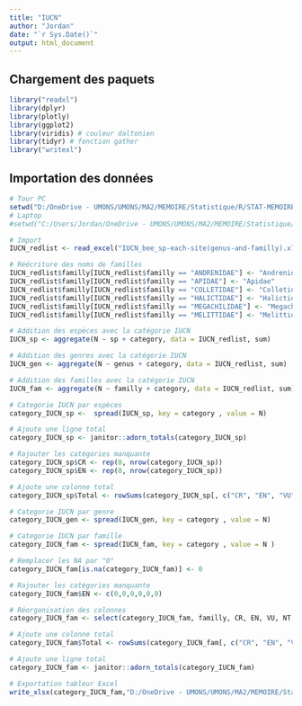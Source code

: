 ```yaml
---
title: "IUCN"
author: "Jordan"
date: "`r Sys.Date()`"
output: html_document
---
```


## Chargement des paquets

```r
library("readxl") 
library(dplyr)
library(plotly)
library(ggplot2)
library(viridis) # couleur daltonien
library(tidyr) # fonction gather
library("writexl")

```

## Importation des données
```r
# Tour PC
setwd("D:/OneDrive - UMONS/UMONS/MA2/MEMOIRE/Statistique/R/STAT-MEMOIRE/RAW")
# Laptop
#setwd("C:/Users/Jordan/OneDrive - UMONS/UMONS/MA2/MEMOIRE/Statistique/R/STAT-MEMOIRE/RAW2")

# Import
IUCN_redlist <- read_excel("IUCN_bee_sp-each-site(genus-and-familly).xlsx")

# Réécriture des noms de familles
IUCN_redlist$familly[IUCN_redlist$familly == "ANDRENIDAE"] <- "Andrenidae"
IUCN_redlist$familly[IUCN_redlist$familly == "APIDAE"] <- "Apidae"
IUCN_redlist$familly[IUCN_redlist$familly == "COLLETIDAE"] <- "Colletidae"
IUCN_redlist$familly[IUCN_redlist$familly == "HALICTIDAE"] <- "Halictidae"
IUCN_redlist$familly[IUCN_redlist$familly == "MEGACHILIDAE"] <- "Megachilidae"
IUCN_redlist$familly[IUCN_redlist$familly == "MELITTIDAE"] <- "Melittidae"
```

```r
# Addition des espèces avec la catégorie IUCN
IUCN_sp <- aggregate(N ~ sp + category, data = IUCN_redlist, sum)

# Addition des genres avec la catégorie IUCN
IUCN_gen <- aggregate(N ~ genus + category, data = IUCN_redlist, sum)

# Addition des familles avec la catégorie IUCN
IUCN_fam <- aggregate(N ~ familly + category, data = IUCN_redlist, sum)
```


```r
# Categorie IUCN par espèces
category_IUCN_sp <-  spread(IUCN_sp, key = category , value = N)

# Ajoute une ligne total
category_IUCN_sp <- janitor::adorn_totals(category_IUCN_sp)

# Rajouter les catégories manquante
category_IUCN_sp$CR <- rep(0, nrow(category_IUCN_sp))  
category_IUCN_sp$EN <- rep(0, nrow(category_IUCN_sp)) 

# Ajoute une colonne total
category_IUCN_sp$Total <- rowSums(category_IUCN_sp[, c("CR", "EN", "VU", "NT", "LC", "DD")])

```


```r
# Categorie IUCN par genre
category_IUCN_gen <- spread(IUCN_gen, key = category , value = N)
```

```r
# Categorie IUCN par famille
category_IUCN_fam <- spread(IUCN_fam, key = category , value = N )

# Remplacer les NA par "0"
category_IUCN_fam[is.na(category_IUCN_fam)] <- 0

# Rajouter les catégories manquante
category_IUCN_fam$EN <- c(0,0,0,0,0,0)

# Réorganisation des colonnes
category_IUCN_fam <- select(category_IUCN_fam, familly, CR, EN, VU, NT, LC, DD)

# Ajoute une colonne total
category_IUCN_fam$Total <- rowSums(category_IUCN_fam[, c("CR", "EN", "VU", "NT", "LC", "DD")])

# Ajoute une ligne total
category_IUCN_fam <- janitor::adorn_totals(category_IUCN_fam)

# Exportation tableur Excel
write_xlsx(category_IUCN_fam,"D:/OneDrive - UMONS/UMONS/MA2/MEMOIRE/Statistique/R/STAT-MEMOIRE/Output/IUCN_familly.xlsx")
```